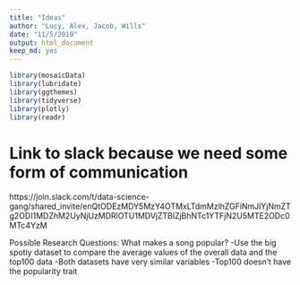 ```yaml
---
title: "Ideas"
author: "Lucy, Alex, Jacob, Wills"
date: "11/5/2019"
output: html_document
keep_md: yes
---
```

```r
library(mosaicData) 
library(lubridate)
library(ggthemes)
library(tidyverse)
library(plotly)
library(readr)
```

# Link to slack because we need some form of communication

https://join.slack.com/t/data-science-gang/shared_invite/enQtODEzMDY5MzY4OTMxLTdmMzlhZGFiNmJlYjNmZTg2ODI1MDZhM2UyNjUzMDRlOTU1MDVjZTBlZjBhNTc1YTFjN2U5MTE2ODc0MTc4YzM

Possible Research Questions:
What makes a song popular?
  -Use the big spotiy dataset to compare the average values of the overall data and the top100 data
  -Both datasets have very similar variables
  -Top100 doesn't have the popularity trait 
  
  

  